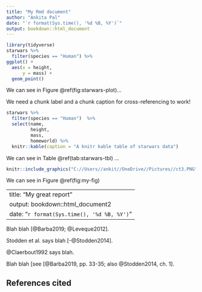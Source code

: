 ---
title: "My Rmd document"
author: "Ankita Pal"
date: "`r format(Sys.time(), '%d %B, %Y')`"
output: bookdown::html_document
---

```{r,starwars-plot,fig.cap ='A ggplot ofStarwars data'}
library(tidyverse)
starwars %>% 
  filter(species == "Human") %>% 
ggplot() +
  aes(x = height, 
      y = mass) +
  geom_point()

```

We can see in Figure \@ref(fig:starwars-plot)...

We need a chunk label and a chunk caption for cross-referencing to work!

```{r starwars-tbl}
starwars %>% 
  filter(species == "Human")  %>% 
  select(name, 
         height, 
         mass, 
         homeworld) %>% 
  knitr::kable(caption = "A knitr kable table of starwars data")
```

We can see in Table \@ref(tab:starwars-tbl) …



```{r, my-fig, fig.cap='My non-code figure'}

knitr::include_graphics("C://Users//ankit//OneDrive//Pictures//ct3.PNG")

```


We can see in Figure \@ref(fig:my-fig)

---
title: "My great report"
output: bookdown::html_document2
date: "`r format(Sys.time(), '%d %B, %Y')`"
---

Blah blah [@Barba2019; @Leveque2012].

Stodden et al. says blah [-@Stodden2014].

@Claerbout1992 says blah.

Blah blah [see [@Barba2019, pp. 33-35; also @Stodden2014, ch. 1].

## References cited


